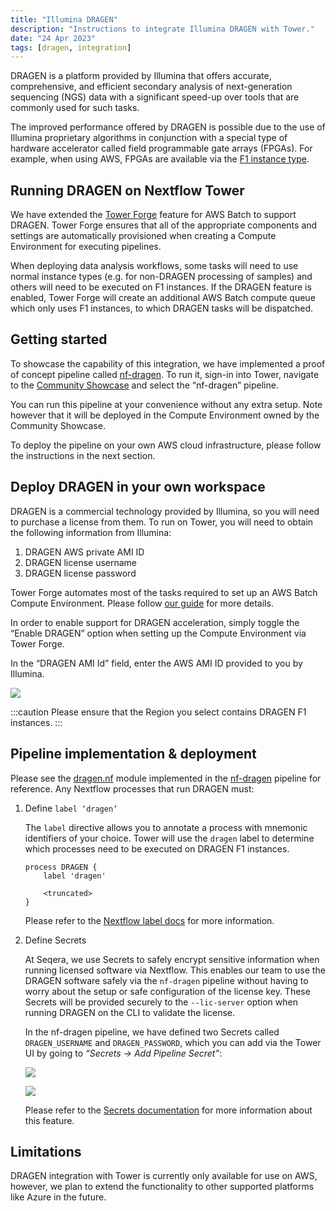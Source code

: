 ```yaml
---
title: "Illumina DRAGEN"
description: "Instructions to integrate Illumina DRAGEN with Tower."
date: "24 Apr 2023"
tags: [dragen, integration]
---
```


DRAGEN is a platform provided by Illumina that offers accurate, comprehensive, and efficient secondary analysis of next-generation sequencing (NGS) data with a significant speed-up over tools that are commonly used for such tasks.

The improved performance offered by DRAGEN is possible due to the use of Illumina proprietary algorithms in conjunction with a special type of hardware accelerator called field programmable gate arrays (FPGAs). For example, when using AWS, FPGAs are available via the [F1 instance type](https://aws.amazon.com/ec2/instance-types/f1/).

## Running DRAGEN on Nextflow Tower

We have extended the [Tower Forge](../../compute-envs/aws-batch.mdx?h=forge#tower-forge) feature for AWS Batch to support DRAGEN. Tower Forge ensures that all of the appropriate components and settings are automatically provisioned when creating a Compute Environment for executing pipelines.

When deploying data analysis workflows, some tasks will need to use normal instance types (e.g. for non-DRAGEN processing of samples) and others will need to be executed on F1 instances. If the DRAGEN feature is enabled, Tower Forge will create an additional AWS Batch compute queue which only uses F1 instances, to which DRAGEN tasks will be dispatched.

## Getting started

To showcase the capability of this integration, we have implemented a proof of concept pipeline called [nf-dragen](https://github.com/seqeralabs/nf-dragen). To run it, sign-in into Tower, navigate to the [Community Showcase](https://tower.nf/orgs/community/workspaces/showcase/launchpad) and select the “nf-dragen” pipeline.

You can run this pipeline at your convenience without any extra setup. Note however that it will be deployed in the Compute Environment owned by the Community Showcase.

To deploy the pipeline on your own AWS cloud infrastructure, please follow the instructions in the next section.

## Deploy DRAGEN in your own workspace

DRAGEN is a commercial technology provided by Illumina, so you will need to purchase a license from them. To run on Tower, you will need to obtain the following information from Illumina:

1. DRAGEN AWS private AMI ID
2. DRAGEN license username
3. DRAGEN license password

Tower Forge automates most of the tasks required to set up an AWS Batch Compute Environment. Please follow [our guide](../../compute-envs/aws-batch.mdx) for more details.

In order to enable support for DRAGEN acceleration, simply toggle the “Enable DRAGEN” option when setting up the Compute Environment via Tower Forge.

In the “DRAGEN AMI Id” field, enter the AWS AMI ID provided to you by Illumina.

![](./_images/dragen_ce_ami.png)

:::caution
Please ensure that the Region you select contains DRAGEN F1 instances.
:::

## Pipeline implementation & deployment

Please see the [dragen.nf](https://github.com/seqeralabs/nf-dragen/blob/master/modules/local/dragen.nf) module implemented in the [nf-dragen](https://github.com/seqeralabs/nf-dragen) pipeline for reference. Any Nextflow processes that run DRAGEN must:

1. Define `label ‘dragen’`

   The `label` directive allows you to annotate a process with mnemonic identifiers of your choice. Tower will use the `dragen` label to determine which processes need to be executed on DRAGEN F1 instances.

   ```
   process DRAGEN {
       label 'dragen'

       <truncated>
   }
   ```

   Please refer to the [Nextflow label docs](https://www.nextflow.io/docs/latest/process.html?highlight=label#label) for more information.

2. Define Secrets

   At Seqera, we use Secrets to safely encrypt sensitive information when running licensed software via Nextflow. This enables our team to use the DRAGEN software safely via the `nf-dragen` pipeline without having to worry about the setup or safe configuration of the license key. These Secrets will be provided securely to the `--lic-server` option when running DRAGEN on the CLI to validate the license.

   In the nf-dragen pipeline, we have defined two Secrets called `DRAGEN_USERNAME` and `DRAGEN_PASSWORD`, which you can add via the Tower UI by going to _“Secrets -> Add Pipeline Secret”_:

   ![](./_images/dragen_secrets_username.png)

   ![](./_images/dragen_secrets_password.png)

   Please refer to the [Secrets documentation](../../secrets/overview.mdx) for more information about this feature.

## Limitations

DRAGEN integration with Tower is currently only available for use on AWS, however, we plan to extend the functionality to other supported platforms like Azure in the future.
